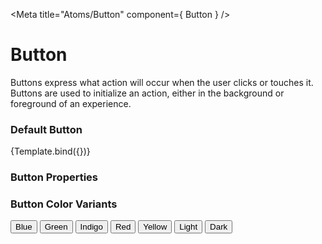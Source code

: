 
<Meta
  title="Atoms/Button"
  component={ Button }
/>

# Button

Buttons express what action will occur when the user clicks or touches it. Buttons are used to initialize an action, either in the background or foreground of an experience.

### Default Button

<Story name="Button" args={args}>
  {Template.bind({})}
</Story>

### Button Properties

<Props of={Button}/>

### Button Color Variants

<Preview>
  <Button color="blue">Blue</Button>
  <Button color="green">Green</Button>
  <Button color="indigo">Indigo</Button>
  <Button color="red">Red</Button>
  <Button color="yellow">Yellow</Button>
  <Button color="light">Light</Button>
  <Button color="dark">Dark</Button>
</Preview>